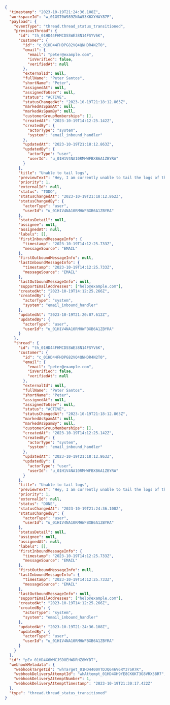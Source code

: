 ```json
{
  "timestamp": "2023-10-19T21:24:36.108Z",
  "workspaceId": "w_01GST0W989ZNAW53X6XYHAY87P",
  "payload": {
    "eventType": "thread.thread_status_transitioned",
    "previousThread": {
      "id": "th_01HD44FHMCDSSWE38N14FSYV6K",
      "customer": {
        "id": "c_01HD44FHDPG82VQ4QNHDR4N2T0",
        "email": {
          "email": "peter@example.com",
          "isVerified": false,
          "verifiedAt": null
        },
        "externalId": null,
        "fullName": "Peter Santos",
        "shortName": "Peter",
        "assignedAt": null,
        "assignedToUser": null,
        "status": "ACTIVE",
        "statusChangedAt": "2023-10-19T21:18:12.863Z",
        "markedAsSpamAt": null,
        "markedAsSpamBy": null,
        "customerGroupMemberships": [],
        "createdAt": "2023-10-19T14:12:25.142Z",
        "createdBy": {
          "actorType": "system",
          "system": "email_inbound_handler"
        },
        "updatedAt": "2023-10-19T21:18:12.863Z",
        "updatedBy": {
          "actorType": "user",
          "userId": "u_01H1V4NA10RMHWFBXB6A1ZBYRA"
        }
      },
      "title": "Unable to tail logs",
      "previewText": "Hey, I am currently unable to tail the logs of the service svc-8af1e3",
      "priority": 1,
      "externalId": null,
      "status": "TODO",
      "statusChangedAt": "2023-10-19T21:18:12.862Z",
      "statusChangedBy": {
        "actorType": "user",
        "userId": "u_01H1V4NA10RMHWFBXB6A1ZBYRA"
      },
      "statusDetail": null,
      "assignee": null,
      "assignedAt": null,
      "labels": [],
      "firstInboundMessageInfo": {
        "timestamp": "2023-10-19T14:12:25.733Z",
        "messageSource": "EMAIL"
      },
      "firstOutboundMessageInfo": null,
      "lastInboundMessageInfo": {
        "timestamp": "2023-10-19T14:12:25.733Z",
        "messageSource": "EMAIL"
      },
      "lastOutboundMessageInfo": null,
      "supportEmailAddresses": ["help@example.com"],
      "createdAt": "2023-10-19T14:12:25.266Z",
      "createdBy": {
        "actorType": "system",
        "system": "email_inbound_handler"
      },
      "updatedAt": "2023-10-19T21:20:07.612Z",
      "updatedBy": {
        "actorType": "user",
        "userId": "u_01H1V4NA10RMHWFBXB6A1ZBYRA"
      }
    },
    "thread": {
      "id": "th_01HD44FHMCDSSWE38N14FSYV6K",
      "customer": {
        "id": "c_01HD44FHDPG82VQ4QNHDR4N2T0",
        "email": {
          "email": "peter@example.com",
          "isVerified": false,
          "verifiedAt": null
        },
        "externalId": null,
        "fullName": "Peter Santos",
        "shortName": "Peter",
        "assignedAt": null,
        "assignedToUser": null,
        "status": "ACTIVE",
        "statusChangedAt": "2023-10-19T21:18:12.863Z",
        "markedAsSpamAt": null,
        "markedAsSpamBy": null,
        "customerGroupMemberships": [],
        "createdAt": "2023-10-19T14:12:25.142Z",
        "createdBy": {
          "actorType": "system",
          "system": "email_inbound_handler"
        },
        "updatedAt": "2023-10-19T21:18:12.863Z",
        "updatedBy": {
          "actorType": "user",
          "userId": "u_01H1V4NA10RMHWFBXB6A1ZBYRA"
        }
      },
      "title": "Unable to tail logs",
      "previewText": "Hey, I am currently unable to tail the logs of the service svc-8af1e3",
      "priority": 1,
      "externalId": null,
      "status": "DONE",
      "statusChangedAt": "2023-10-19T21:24:36.108Z",
      "statusChangedBy": {
        "actorType": "user",
        "userId": "u_01H1V4NA10RMHWFBXB6A1ZBYRA"
      },
      "statusDetail": null,
      "assignee": null,
      "assignedAt": null,
      "labels": [],
      "firstInboundMessageInfo": {
        "timestamp": "2023-10-19T14:12:25.733Z",
        "messageSource": "EMAIL"
      },
      "firstOutboundMessageInfo": null,
      "lastInboundMessageInfo": {
        "timestamp": "2023-10-19T14:12:25.733Z",
        "messageSource": "EMAIL"
      },
      "lastOutboundMessageInfo": null,
      "supportEmailAddresses": ["help@example.com"],
      "createdAt": "2023-10-19T14:12:25.266Z",
      "createdBy": {
        "actorType": "system",
        "system": "email_inbound_handler"
      },
      "updatedAt": "2023-10-19T21:24:36.108Z",
      "updatedBy": {
        "actorType": "user",
        "userId": "u_01H1V4NA10RMHWFBXB6A1ZBYRA"
      }
    }
  },
  "id": "pEv_01HD4X6WMCJSD8EHWDRHZ8WYDT",
  "webhookMetadata": {
    "webhookTargetId": "whTarget_01HD4400VTDJQ646V6RY37SR7K",
    "webhookDeliveryAttemptId": "whAttempt_01HD4XH9YE8CK6KT3G8VRX38R7",
    "webhookDeliveryAttemptNumber": 1,
    "webhookDeliveryAttemptTimestamp": "2023-10-19T21:30:17.422Z"
  },
  "type": "thread.thread_status_transitioned"
}
```
